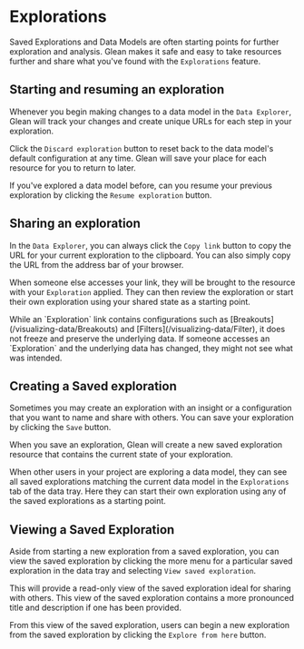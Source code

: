 
# Explorations

Saved Explorations and Data Models are often starting points for further exploration and analysis. Glean makes it safe and easy to take resources further and share what you've found with the `Explorations` feature.

## Starting and resuming an exploration

Whenever you begin making changes to a data model in the `Data Explorer`, Glean will track your changes and create unique URLs for each step in your exploration.

Click the `Discard exploration` button to reset back to the data model's default configuration at any time. Glean will save your place for each resource for you to return to later.

If you've explored a data model before, can you resume your previous exploration by clicking the `Resume exploration` button.


## Sharing an exploration

In the `Data Explorer`, you can always click the `Copy link` button to copy the URL for your current exploration to the clipboard. You can also simply copy the URL from the address bar of your browser.

When someone else accesses your link, they will be brought to the resource with your `Exploration` applied. They can then review the exploration or start their own exploration using your shared state as a starting point.

<Callout type="warning">
  While an `Exploration` link contains configurations such as
  [Breakouts](/visualizing-data/Breakouts) and
  [Filters](/visualizing-data/Filter), it does not freeze and preserve the
  underlying data. If someone accesses an `Exploration` and the underlying data
  has changed, they might not see what was intended.
</Callout>

## Creating a Saved exploration

Sometimes you may create an exploration with an insight or a configuration that you want to name and share with others. You can save your exploration by clicking the `Save` button.

When you save an exploration, Glean will create a new saved exploration resource that contains the current state of your exploration.

When other users in your project are exploring a data model, they can see all saved explorations matching the current data model in the `Explorations` tab of the data tray. Here they can start their own exploration using any of the saved explorations as a starting point.

## Viewing a Saved Exploration

Aside from starting a new exploration from a saved exploration, you can view the saved exploration by clicking the more menu for a particular saved exploration in the data tray and selecting `View saved exploration`.

This will provide a read-only view of the saved exploration ideal for sharing with others. This view of the saved exploration contains a more pronounced title and description if one has been provided.

From this view of the saved exploration, users can begin a new exploration from the saved exploration by clicking the `Explore from here` button.